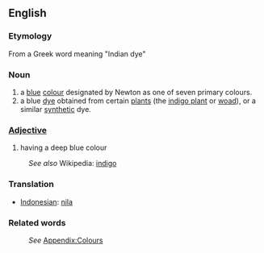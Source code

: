 ==English==
===Etymology===
From a Greek word meaning "Indian dye"

===Noun===

#a [[blue]] [[colour]] designated by Newton as one of seven primary colours.
#a blue [[dye]] obtained from certain [[plant]]s (the [[indigo plant]] or [[woad]]), or a similar [[synthetic]] dye.

===[[Adjective]]===
#having a deep blue colour
:''See also'' Wikipedia: [[w:indigo|indigo]]

===Translation===
*[[Indonesian]]: [[nila]]

===Related words===
:''See'' [[Wiktionary_Appendix:Colours|Appendix:Colours]]